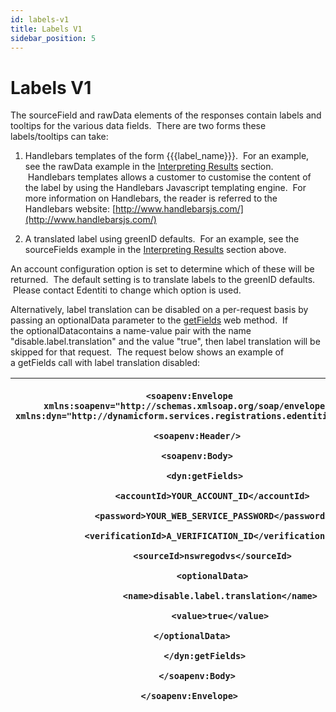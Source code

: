 ```yaml
---
id: labels-v1
title: Labels V1
sidebar_position: 5
---
```


# Labels V1

The sourceField and rawData elements of the responses contain labels and tooltips for the various data fields.  There are two forms these labels/tooltips can take: 

1. Handlebars templates of the form \{\{\{label\_name}}}.  For an example, see the rawData example in the [Interpreting Results](https://vixverify.atlassian.net/wiki/spaces/GREEN/pages/8880438/Interpreting+Results) section.  Handlebars templates allows a customer to customise the content of the label by using the Handlebars Javascript templating engine.  For more information on Handlebars, the reader is referred to the Handlebars website: [http://www.handlebarsjs.com/](http://www.handlebarsjs.com/)

2. A translated label using greenID defaults.  For an example, see the sourceFields example in the [Interpreting Results](https://vixverify.atlassian.net/wiki/spaces/GREEN/pages/8880438/Interpreting+Results) section above.

An account configuration option is set to determine which of these will be returned.  The default setting is to translate labels to the greenID defaults.  Please contact Edentiti to change which option is used.

Alternatively, label translation can be disabled on a per-request basis by passing an optionalData parameter to the [getFields](https://vixverify.atlassian.net/wiki/spaces/GREEN/pages/8880470/Web+Method+Details#WebMethodDetails-GetFields) web method.  If the optionalDatacontains a name-value pair with the name "disable.label.translation" and the value "true", then label translation will be skipped for that request.  The request below shows an example of a getFields call with label translation disabled:

| <p>`<soapenv:Envelope` `xmlns:soapenv="http://schemas.xmlsoap.org/soap/envelope/"` `xmlns:dyn="http://dynamicform.services.registrations.edentiti.com/">`</p><p>`   <soapenv:Header/>`</p><p>`   <soapenv:Body>`</p><p>`      <dyn:getFields>`</p><p>`         <accountId>YOUR_ACCOUNT_ID</accountId>`</p><p>`         <password>YOUR_WEB_SERVICE_PASSWORD</password>`</p><p>`         <verificationId>A_VERIFICATION_ID</verificationId>`</p><p>`         <sourceId>nswregodvs</sourceId>`</p><p>`         <optionalData>`</p><p>`            <name>disable.label.translation</name>`</p><p>`            <value>true</value>`</p><p>`         </optionalData>        `</p><p>`      </dyn:getFields>`</p><p>`   </soapenv:Body>`</p><p>`</soapenv:Envelope>`</p> |
| ----------------------------------------------------------------------------------------------------------------------------------------------------------------------------------------------------------------------------------------------------------------------------------------------------------------------------------------------------------------------------------------------------------------------------------------------------------------------------------------------------------------------------------------------------------------------------------------------------------------------------------------------------------------------------------------------------------------------------------------------------------------- |
